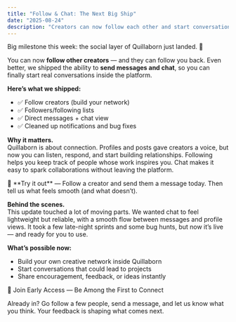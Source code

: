 ```yaml
---
title: "Follow & Chat: The Next Big Ship"
date: "2025-08-24"
description: "Creators can now follow each other and start conversations with direct messages and chat."
---
```


Big milestone this week: the social layer of Quillaborn just landed. 🎉  

You can now **follow other creators** — and they can follow you back. Even better, we shipped the ability to **send messages and chat**, so you can finally start real conversations inside the platform.

**Here’s what we shipped:**
- ✅ Follow creators (build your network)  
- ✅ Followers/following lists  
- ✅ Direct messages + chat view  
- ✅ Cleaned up notifications and bug fixes  

**Why it matters.**  
Quillaborn is about connection. Profiles and posts gave creators a voice, but now you can listen, respond, and start building relationships. Following helps you keep track of people whose work inspires you. Chat makes it easy to spark collaborations without leaving the platform.

<Callout>
💬 **Try it out** — Follow a creator and send them a message today. Then tell us what feels smooth (and what doesn’t).
</Callout>

**Behind the scenes.**  
This update touched a lot of moving parts. We wanted chat to feel lightweight but reliable, with a smooth flow between messages and profile views. It took a few late-night sprints and some bug hunts, but now it’s live — and ready for you to use.

**What’s possible now:**
- Build your own creative network inside Quillaborn  
- Start conversations that could lead to projects  
- Share encouragement, feedback, or ideas instantly  

<CTA href="/#waitlist">🚀 Join Early Access — Be Among the First to Connect</CTA>

Already in? Go follow a few people, send a message, and let us know what you think. Your feedback is shaping what comes next.

<SocialLinks />